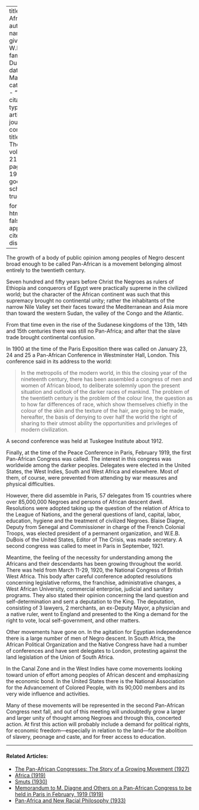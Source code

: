 
---
title: 'Pan-Africa'
author:
  - name:
      given: W.E.B.
      family: Du Bois
date: Mar. 1921
categories: 
  - ""
citation: 
  type: article-journal
  container-title: The Crisis
  volume: 21
  issue: 5
  page: 198-199
google-scholar: true

format:
  html:
    toc: false
    appendix-cite-as: display
---


The growth of a body of public opinion among peoples of Negro descent broad enough to be called Pan-African is a movement belonging almost entirely to the twentieth century.

Seven hundred and fifty years before Christ the Negroes as rulers of Ethiopia and conquerors of Egypt were practically supreme in the civilized world; but the character of the African continent was such that this supremacy brought no continental unity; rather the inhabitants of the narrow Nile Valley set their faces toward the Mediterranean and Asia more than toward the western Sudan, the valley of the Congo and the Atlantic.

From that time even in the rise of the Sudanese kingdoms of the 13th, 14th and 15th centuries there was still no Pan-Africa; and after that the slave trade brought continental confusion.

In 1900 at the time of the Paris Exposition there was called on January 23, 24 and 25 a Pan-African Conference in Westminster Hall, London. This conference said in its address to the world:

> In the metropolis of the modern world, in this the closing year of the nineteenth century, there has been assembled a congress of men and women of African blood, to deliberate solemnly upon the present situation and outlook of the darker races of mankind. The problem of the twentieth century is the problem of the colour line, the question as to how far differences of race, which show themselves chiefly in the colour of the skin and the texture of the hair, are going to be made, hereafter, the basis of denying to over half the world the right of sharing to their utmost ability the opportunities and privileges of modern civilization.

A second conference was held at Tuskegee Institute about 1912.

Finally, at the time of the Peace Conference in Paris, February 1919, the first Pan-African Congress was called. The interest in this congress was worldwide among the darker peoples. Delegates were elected in the United States, the West Indies, South and West Africa and elsewhere. Most of them, of course, were prevented from attending by war measures and physical difficulties.

However, there did assemble in Paris, 57 delegates from 15 countries where over 85,000,000 Negroes and persons of African descent dwell. Resolutions were adopted taking up the question of the relation of Africa to the League of Nations, and the general questions of land, capital, labor, education, hygiene and the treatment of civilized Negroes. Blaise Diagne, Deputy from Senegal and Commissioner in charge of the French Colonial Troops, was elected president of a permanent organization, and W.E.B. DuBois of the United States, Editor of <span class="small-caps">The Crisis</span>, was made secretary. A second congress was called to meet in Paris in September, 1921.

Meantime, the feeling of the necessity for understanding among the Africans and their descendants has been growing throughout the world. There was held from March 11-29, 1920, the National Congress of British West Africa. This body after careful conference adopted resolutions concerning legislative reforms, the franchise, administrative changes, a West African University, commercial enterprise, judicial and sanitary programs. They also stated their opinion concerning the land question and self-determination and sent a deputation to the King. The deputation, consisting of 3 lawyers, 2 merchants, an ex-Deputy Mayor, a physician and a native ruler, went to England and presented to the King a demand for the right to vote, local self-government, and other matters.

Other movements have gone on. In the agitation for Egyptian independence there is a large number of men of Negro descent. In South Africa, the African Political Organization and the Native Congress have had a number of conferences and have sent delegates to London, protesting against the land legislation of the Union of South Africa.

In the Canal Zone and in the West Indies have come movements looking toward union of effort among peoples of African descent and emphasizing the economic bond. In the United States there is the National Association for the Advancement of Colored People, with its 90,000 members and its very wide influence and activities. 

Many of these movements will be represented in the second Pan-African Congress next fall, and out of this meeting will undoubtedly grow a larger and larger unity of thought among Negroes and through this, concerted action. At first this action will probably include a demand for political rights, for economic freedom---especially in relation to the land---for the abolition of slavery, peonage and caste, and for freer access to education.

<!-- Similar articles start here -->

<hr>
#### Related Articles:

* [The Pan-African Congresses: The Story of a Growing Movement (1927)](/Volumes/34/08/panafrican_congresses.html)
* [Africa (1919)](/Volumes/17/04/africa.html)
* [Smuts (1930)](/Volumes/37/02/smuts.html)
* [Memorandum to M. Diagne and Others on a Pan-African Congress to be held in Paris in February, 1919 (1919)](/Volumes/17/05/memorandum_to_m_diagne_and_others_on_a_panafrican_congress.html)
* [Pan-Africa and New Racial Philosophy (1933)](/Volumes/40/11/panafrica_and_new_racial_philosophy.html)

<!-- Similar articles end here -->